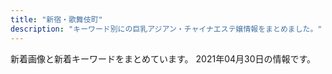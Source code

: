 ```yaml
---
title: "新宿・歌舞伎町"
description: "キーワード別にの巨乳アジアン・チャイナエステ嬢情報をまとめました。"
---
```


新着画像と新着キーワードをまとめています。
2021年04月30日の情報です。

<DmmAffiliateIns />
<KeywordTable
  shops={
    [
    {
        "keywords": {},
        "name": "\u30ea\u30e9\u30af\u30b7\u30a2\u30fc",
        "img_links": [
            "http://relaxia.work/images/link_nav02.jpg",
            "http://relaxia.work/images/link_nav03.jpg",
            "http://relaxia.work/images/top.png",
            "http://relaxia.work/images/info3.jpg",
            "http://relaxia.work/images/link_nav05.jpg",
            "http://relaxia.work/images/side_mobile.jpg",
            "http://relaxia.work/images/note.jpg",
            "http://relaxia.work/images/ico01.png",
            "http://relaxia.work/images/top_slider01.jpg",
            "http://relaxia.work/images/link_nav06.jpg",
            "http://relaxia.work/img/sizuka1.jpg",
            "http://relaxia.work/images/info1.jpg",
            "http://relaxia.work/images/info2.jpg",
            "http://relaxia.work/images/link_nav01.jpg",
            "http://relaxia.work/img/haru1.jpg",
            "http://relaxia.work/images/side_tel.jpg",
            "http://relaxia.work/images/side_link.jpg",
            "http://relaxia.work/images/sp_top.jpg",
            "http://relaxia.work/img/yuki1.jpg",
            "http://relaxia.work/images/link_nav04.jpg"
        ],
        "station": "JR\u65b0\u5bbf\u99c5\u6771\u53e3",
        "url": "http://relaxia.work/"
    },
    {
        "name": "\u697d\u697d-\u30e9\u30af\u30e9\u30af-",
        "img_links": [
            "http://sakura-relax.net/images/cg07.jpg",
            "http://sakura-relax.net/link/menlog.jpg",
            "http://sakura-relax.net/images/tel.png",
            "http://sakura-relax.net/images/top-img02.png",
            "http://sakura-relax.net/images/kan.jpg",
            "http://sakura-relax.net/images/top-img01.png",
            "http://sakura-relax.net/images/qrc.png",
            "http://sakura-relax.net/images/cg06.jpg",
            "http://sakura-relax.net/images/cg03.jpg",
            "http://sakura-relax.net/images/cg04.jpg"
        ],
        "keywords": {
            "C": 8,
            "86": 4,
            "E": 8,
            "87": 8,
            "85": 4
        },
        "station": "\u65b0\u5bbf\u4e09\u4e01\u76ee\u99c5E1\u51fa\u53e3",
        "url": "http://sakura-relax.net/"
    },
    {
        "name": "KOYUKI",
        "keywords": {
            "C": 8
        },
        "url": "http://hi-msg.com/koyuki/",
        "station": "JR\u65b0\u5bbf\u99c5\u6771\u53e3",
        "img_links": [
            "http://hi-msg.com/koyuki/img/p-7-1.jpg",
            "http://hi-msg.com/koyuki/img/p-1.jpg",
            "http://hi-msg.com/koyuki/img/english-t2.png",
            "http://hi-msg.com/koyuki/img/p-8-1.jpg",
            "http://hi-msg.com/koyuki/img/p-8.jpg",
            "http://hi-msg.com/koyuki/img/t-2.png",
            "http://hi-msg.com/koyuki/img/p-7.jpg",
            "http://hi-msg.com/koyuki/img/botton.png",
            "http://hi-msg.com/koyuki/img/newstback.png",
            "http://hi-msg.com/koyuki/img/p-2-1.jpg",
            "http://hi-msg.com/koyuki/img/t-3.png",
            "http://hi-msg.com/koyuki/img/kanban4s.jpg",
            "http://hi-msg.com/koyuki/img/p-4.jpg",
            "http://hi-msg.com/koyuki/img/p-6.jpg",
            "http://hi-msg.com/koyuki/img/p-11.jpg",
            "http://hi-msg.com/koyuki/img/english-t3.png",
            "http://hi-msg.com/koyuki/img/re.png",
            "http://hi-msg.com/koyuki/img/english-t4.png",
            "http://hi-msg.com/koyuki/img/p-3-1.jpg",
            "http://hi-msg.com/koyuki/img/english-t6.png",
            "http://hi-msg.com/koyuki/img/tit.png",
            "http://hi-msg.com/koyuki/img/tel.png",
            "http://hi-msg.com/koyuki/img/p-10.jpg",
            "http://hi-msg.com/koyuki/img/p-9.jpg",
            "http://hi-msg.com/koyuki/img/p-3.jpg",
            "http://hi-msg.com/koyuki/img/card.png",
            "http://hi-msg.com/koyuki/img/english-t1.png",
            "http://hi-msg.com/koyuki/img/p-4-1.jpg",
            "http://hi-msg.com/koyuki/img/p-2.jpg",
            "http://hi-msg.com/koyuki/img/kanban4.jpg",
            "http://hi-msg.com/koyuki/img/head.png",
            "http://hi-msg.com/koyuki/img/card-english.png",
            "http://hi-msg.com/koyuki/img/t-1.png",
            "http://hi-msg.com/koyuki/img/p-5.jpg",
            "http://hi-msg.com/koyuki/img/p-6-1.jpg",
            "http://hi-msg.com/koyuki/img/p-0.jpg",
            "http://hi-msg.com/koyuki/img/english-t5.png"
        ]
    },
    {
        "url": "http://www.yu-yu.work/",
        "keywords": {},
        "station": "\u897f\u6b66\u65b0\u5bbf\u99c5\u5317\u53e3",
        "img_links": [
            "http://www.yu-yu.work/img/haruka1.jpg",
            "http://www.yu-yu.work/images/interior_t.jpg",
            "http://www.yu-yu.work/images/sys1.jpg",
            "http://www.yu-yu.work/images/int1.png",
            "http://www.yu-yu.work/images/sys3.jpg",
            "http://www.yu-yu.work/images/line.png",
            "http://www.yu-yu.work/images/ac2.jpg",
            "http://www.yu-yu.work/images/int2.png",
            "http://www.yu-yu.work/staff/misaki.jpg",
            "http://www.yu-yu.work/staff/yuina.jpg",
            "http://www.yu-yu.work/img/rin1.jpg",
            "http://www.yu-yu.work/images/staff_t.jpg",
            "http://www.yu-yu.work/images/news.jpg",
            "http://www.yu-yu.work/img/yuina1.jpg",
            "http://www.yu-yu.work/images/3.jpg",
            "http://www.yu-yu.work/img/misaki1.jpg",
            "http://www.yu-yu.work/images/1.jpg",
            "http://www.yu-yu.work/images/5.jpg",
            "http://www.yu-yu.work/staff/naomi.jpg",
            "http://www.yu-yu.work/images/b1.jpg",
            "http://www.yu-yu.work/img/naomi1.jpg",
            "http://www.yu-yu.work/images/head.jpg",
            "http://www.yu-yu.work/images/b2.jpg",
            "http://www.yu-yu.work/images/ac1.jpg",
            "http://www.yu-yu.work/images/mobile.jpg",
            "http://www.yu-yu.work/images/2.jpg",
            "http://www.yu-yu.work/images/4.jpg",
            "http://www.yu-yu.work/images/sys2.jpg",
            "http://www.yu-yu.work/images/info.jpg",
            "http://www.yu-yu.work/images/sys4.jpg",
            "http://www.yu-yu.work/staff/rin.jpg",
            "http://www.yu-yu.work/staff/haruka.jpg"
        ],
        "name": "\u7652 \u3086\u3046"
    },
    {
        "name": "\u30af\u30ea\u30b9\u30bf\u30eb",
        "img_links": [
            "http://crystal-est.net/uploads/crystal/2017/03/treatment2.png",
            "http://crystal-est.net/uploads/crystal/2017/03/subvisual_link.png",
            "http://ruby-es.com/uploads/rubyes/2017/02/img_info_06.png",
            "http://crystal-est.net/uploads/crystal/images/subvisual_staff.png",
            "http://ruby-es.com/uploads/rubyes/2017/02/img_info_02.png",
            "http://crystal-est.net/uploads/crystal/2020/12/img_6830.jpg",
            "http://crystal-est.net/uploads/crystal/2017/03/subvisual_magazine1.png",
            "http://crystal-est.net/uploads/crystal/images/p01.png",
            "http://crystal-est.net/uploads/crystal/2020/12/img_6902.jpg",
            "http://crystal-est.net/uploads/crystal/2017/03/subvisual_enquete1.png",
            "http://crystal-est.net/uploads/crystal/2017/03/bnr_side_credit1.png",
            "http://crystal-est.net/uploads/crystal/images/icon_flower.png",
            "http://crystal-est.net/uploads/crystal/2017/03/subvisual_reserve.png",
            "http://crystal-est.net/uploads/crystal/2017/04/line2.png",
            "http://crystal-est.net/uploads/crystal/images/no-photo.jpg",
            "http://crystal-est.net/uploads/crystal/2017/03/btn_top_02.png",
            "http://crystal-est.net/uploads/crystal/2017/03/bnr_side_032.png",
            "http://crystal-est.net/uploads/crystal/2017/03/bnr_side_052.png",
            "http://crystal-est.net/uploads/crystal/2020/11/tel.jpg",
            "http://crystal-est.net/uploads/crystal/2017/02/ameba.jpg",
            "http://ruby-es.com/uploads/rubyes/2017/02/img_info_03.png",
            "http://crystal-est.net/uploads/crystal/2017/04/web.png",
            "http://crystal-est.net/uploads/crystal/2017/02/wifi.jpg",
            "http://crystal-est.net/uploads/crystal/2018/07/wechatimg125.jpeg",
            "http://crystal-est.net/uploads/crystal/2017/03/subvisual_qa.png",
            "http://crystal-est.net/uploads/crystal/2018/07/wechatimg26.jpeg",
            "http://crystal-est.net/uploads/crystal/2017/03/icon_flower.png",
            "http://crystal-est.net/uploads/crystal/2017/04/bnr_side_01.png",
            "http://ruby-es.com/uploads/rubyes/2017/02/img_info_04.png",
            "http://crystal-est.net/uploads/crystal/2018/05/webwxgetmsgimg.jpeg",
            "http://crystal-est.net/uploads/crystal/2018/08/wechatimg49.jpeg",
            "http://crystal-est.net/uploads/crystal/2018/07/wechatimg31.jpeg",
            "http://crystal-est.net/uploads/crystal/2018/08/wechatimg51.jpeg",
            "http://crystal-est.net/uploads/crystal/2017/04/leftmovie.png",
            "http://crystal-est.net/uploads/crystal/2017/03/ruby6.png",
            "http://ruby-es.com/uploads/rubyes/2017/02/img_info_05.png",
            "http://ruby-es.com/uploads/rubyes/2017/02/img_info_01.png",
            "http://crystal-est.net/uploads/crystal/2018/05/mayu1.jpeg",
            "http://crystal-est.net/uploads/crystal/2018/07/wechatimg30.jpeg",
            "http://crystal-est.net/uploads/crystal/2017/03/btn_top_01.png",
            "http://crystal-est.net/uploads/crystal/2017/03/bnr_side_042.png",
            "http://crystal-est.net/uploads/crystal/2017/03/subvisual_contact.png",
            "http://crystal-est.net/uploads/crystal/2017/03/subvisual_info.png",
            "http://crystal-est.net/uploads/crystal/2017/03/btn_top_03.png",
            "http://crystal-est.net/uploads/crystal/images/xing.png"
        ],
        "keywords": {
            "C": 2
        },
        "url": "http://crystal-est.net/",
        "station": "JR\u65b0\u5bbf\u99c5\u6771\u53e3"
    },
    {
        "keywords": {
            "95": 5,
            "86": 10,
            "84": 5,
            "D": 10,
            "F": 5
        },
        "station": "JR\u65b0\u5bbf\u99c5\u6771\u5357\u53e3",
        "name": "\u30b8\u30e5\u30ea\u30a2\u30f3",
        "img_links": [
            "https://mens-esthe.xyz/footer/footer-line.png",
            "https://mens-esthe.xyz/images/header3.png",
            "https://mens-esthe.xyz/icon/facebook.png",
            "https://mens-esthe.xyz/icon/yelp.png",
            "https://mens-esthe.xyz/staff/yuuka-l1.jpg",
            "https://mens-esthe.xyz/staff/kana-s1.jpg",
            "https://mens-esthe.xyz/footer/footer-staff.png",
            "https://mens-esthe.xyz/images/esthe3.jpg",
            "https://mens-esthe.xyz/staff/eri-s2.jpg",
            "https://mens-esthe.xyz/images/esthe1.jpg",
            "https://mens-esthe.xyz/images/esthe2.jpg",
            "https://mens-esthe.xyz/staff/eri-l1.jpg",
            "https://mens-esthe.xyz/staff/kana-l1.jpg",
            "https://mens-esthe.xyz/room/room-l3.jpg",
            "https://mens-esthe.xyz/staff/yuuka-l2.jpg",
            "https://mens-esthe.xyz/staff/eri-s1.jpg",
            "https://mens-esthe.xyz/images/clear.png",
            "https://mens-esthe.xyz/staff/eri-l2.jpg",
            "https://mens-esthe.xyz/staff/kana-l2.jpg",
            "https://mens-esthe.xyz/icon/twitter.png",
            "https://mens-esthe.xyz/icon/line.png",
            "https://mens-esthe.xyz/room/room-l4.jpg",
            "https://mens-esthe.xyz/staff/kana-s2.jpg",
            "https://mens-esthe.xyz/room/room-l1.jpg",
            "https://mens-esthe.xyz/room/room-l8.jpg",
            "https://mens-esthe.xyz/room/room-l6.jpg",
            "https://mens-esthe.xyz/staff/yuuka-s1.jpg",
            "https://mens-esthe.xyz/footer/footer-tel.png",
            "https://mens-esthe.xyz/room/room-l2.jpg",
            "https://mens-esthe.xyz/images/esthe4.jpg",
            "https://mens-esthe.xyz/images/main-sp.jpg",
            "https://mens-esthe.xyz/images/qrcode.png",
            "https://mens-esthe.xyz/staff/yuuka-s2.jpg",
            "https://mens-esthe.xyz/room/room-l7.jpg",
            "https://mens-esthe.xyz/staff/moe-s1.jpg",
            "https://mens-esthe.xyz/staff/moe-l1.jpg",
            "https://mens-esthe.xyz/room/room-l5.jpg",
            "https://mens-esthe.xyz/images/main1.jpg"
        ],
        "url": "https://mens-esthe.xyz/"
    },
    {
        "url": "https://www.hagoromo.tokyo/",
        "station": "JR\u65b0\u5bbf\u99c5\u6771\u53e3\u30fb\u6b4c\u821e\u4f0e\u753a",
        "name": "\u7fbd\u8863\uff5e\u306f\u3054\u308d\u3082\uff5e",
        "keywords": {},
        "img_links": [
            "https://static.wixstatic.com/media/1f1430_e11d2a49cf1a4130a10a3e09053a46fc~mv2.png",
            "https://static.wixstatic.com/media/1f1430_4b2c5243bdbe40858057386a16dce231~mv2.png",
            "https://static.wixstatic.com/media/1f1430_27c850c6656448c68b705e2a69f8d3e0~mv2.png",
            "https://static.wixstatic.com/media/1f1430_c12fa837f18643e8a167f283f823ecd9~mv2.jpg",
            "https://static.wixstatic.com/media/1f1430_f16ba939f42f47d688a43ba736f9d100~mv2.jpg",
            "https://static.wixstatic.com/media/1f1430_890ca68d29e04e7a8c96e4198a653ed3~mv2.jpg",
            "https://static.wixstatic.com/media/1f1430_04f93cdec45f4c4e8d0fa69dc26b3e38~mv2.jpg",
            "https://static.wixstatic.com/media/1f1430_4ef445c14af547ffb085a4c73252e22c~mv2.jpg",
            "https://static.wixstatic.com/media/1f1430_0ea86bd4429f44fa96f0a1277a1c2d6e~mv2.jpg",
            "https://static.wixstatic.com/media/1f1430_184f66b9eb914c26b47be78d54152284~mv2.jpg",
            "https://static.wixstatic.com/media/1f1430_704c1cfac22b4288a4aaa588c496ab40~mv2.jpg",
            "https://static.wixstatic.com/media/1f1430_d824a82ebc40424facf31978d80b293b~mv2.png",
            "https://static.wixstatic.com/media/1f1430_c48456140f404f1eb9a47dfd01d1d032~mv2.jpg",
            "https://static.wixstatic.com/media/1f1430_2511e8409a39492bab1eeffd58a5eb1f~mv2.jpg",
            "https://static.wixstatic.com/media/1f1430_f4c9cbbcc36c44f1a8be8eb3138b0b46~mv2.jpg",
            "https://static.wixstatic.com/media/1f1430_b6622178bf9c45a68912520b4b2de175~mv2.png",
            "https://static.wixstatic.com/media/1f1430_5b6db55133674387b978465361d1f5af~mv2.jpg",
            "https://static.wixstatic.com/media/1f1430_7ff5719c25b243d18c7fb6db890677f9~mv2.jpg",
            "https://static.wixstatic.com/media/1f1430_d0a7ae614e0b423886aa6d1beca9a87a~mv2.jpg",
            "https://static.wixstatic.com/media/1f1430_c572ee153c0c46e096e6301fe82e2f11~mv2.jpg",
            "https://static.wixstatic.com/media/1f1430_8e7ae52f03b14e31be6ff7b1038f2896~mv2.jpg",
            "https://static.wixstatic.com/media/1f1430_e5113a1a86b8410db0438745823a2d2c~mv2.png",
            "https://static.wixstatic.com/media/1f1430_d26df1a13af049c9a7afeac5e58c5323~mv2.jpg"
        ]
    },
    {
        "keywords": {},
        "station": "JR\u65b0\u5bbf\u99c5",
        "img_links": [],
        "url": "https://gokujo.iest.info/",
        "name": "\u65b0\u5bbf\u6975\u4e0a\u30e1\u30f3\u30ba\u30a8\u30b9\u30c6"
    },
    {
        "station": "\u65b0\u5bbf\u897f\u53e3\u99c5D5\u51fa\u53e3",
        "url": "http://in-esthe.com/relair/",
        "img_links": [
            "http://in-esthe.com/relair/img/english-t1.png",
            "http://in-esthe.com/relair/img/p-3.jpg",
            "http://in-esthe.com/relair/img/p-0.jpg",
            "http://in-esthe.com/relair/img/t-2.png",
            "http://in-esthe.com/relair/img/p-1.jpg",
            "http://in-esthe.com/relair/img/english-t3.png",
            "http://in-esthe.com/relair/img/p-9.jpg",
            "http://in-esthe.com/relair/img/english-t5.png",
            "http://in-esthe.com/relair/img/p-1-1.jpg",
            "http://in-esthe.com/relair/img/p-2.jpg",
            "http://in-esthe.com/relair/img/re.png",
            "http://in-esthe.com/relair/img/botton.png",
            "http://in-esthe.com/relair/img/s-1.jpg",
            "http://in-esthe.com/relair/img/head.png",
            "http://in-esthe.com/relair/img/p-8.jpg",
            "http://in-esthe.com/relair/img/p-7.jpg",
            "http://in-esthe.com/relair/img/fla1.png",
            "http://in-esthe.com/relair/img/english-t2.png",
            "http://in-esthe.com/relair/img/fla.png",
            "http://in-esthe.com/relair/img/t-3.png",
            "http://in-esthe.com/relair/img/english-t4.png",
            "http://in-esthe.com/relair/img/card-english.png",
            "http://in-esthe.com/relair/img/english-t6.png",
            "http://in-esthe.com/relair/img/p-3-1.jpg",
            "http://in-esthe.com/relair/img/newstback.png",
            "http://in-esthe.com/relair/img/kanban4.jpg",
            "http://in-esthe.com/relair/img/fla2.png",
            "http://in-esthe.com/relair/img/tel.png",
            "http://in-esthe.com/relair/img/t-1.png",
            "http://in-esthe.com/relair/img/twitter.png"
        ],
        "name": "RELAIR \uff5e\u30ea\u30ec\u30a2\uff5e",
        "keywords": {
            "C": 8
        }
    },
    {
        "url": "http://fairy-girl.work/",
        "name": "Fairy Girl",
        "keywords": {},
        "station": "JR\u65b0\u5bbf\u99c5\u897f\u53e3",
        "img_links": [
            "http://fairy-girl.work/images/ac1.jpg",
            "http://fairy-girl.work/img/yuki1.jpg",
            "http://fairy-girl.work/img/kana1.jpg",
            "http://fairy-girl.work/images/tr.jpg",
            "http://fairy-girl.work/img/rina1.jpg",
            "http://fairy-girl.work/images/news.jpg",
            "http://fairy-girl.work/images/12.jpg",
            "http://fairy-girl.work/img/kiki1.jpg",
            "http://fairy-girl.work/staff/kiki.jpg",
            "http://fairy-girl.work/images/3.jpg",
            "http://fairy-girl.work/images/sys2.jpg",
            "http://fairy-girl.work/staff/misa.jpg",
            "http://fairy-girl.work/images/staff_t.jpg",
            "http://fairy-girl.work/images/6.jpg",
            "http://fairy-girl.work/img/kiki2.jpg",
            "http://fairy-girl.work/images/5.jpg",
            "http://fairy-girl.work/staff/rina.jpg",
            "http://fairy-girl.work/images/8.jpg",
            "http://fairy-girl.work/images/line.png",
            "http://fairy-girl.work/images/sys1.jpg",
            "http://fairy-girl.work/images/2.jpg",
            "http://fairy-girl.work/staff/yuki.jpg",
            "http://fairy-girl.work/images/int1.jpg",
            "http://fairy-girl.work/img/eri2.jpg",
            "http://fairy-girl.work/staff/hitomi.jpg",
            "http://fairy-girl.work/images/7.jpg",
            "http://fairy-girl.work/staff/eri.jpg",
            "http://fairy-girl.work/images/9.jpg",
            "http://fairy-girl.work/img/rika1.jpg",
            "http://fairy-girl.work/images/bana0404_4.png",
            "http://fairy-girl.work/images/ac2.jpg",
            "http://fairy-girl.work/images/interior_t.jpg",
            "http://fairy-girl.work/img/yuyu1.jpg",
            "http://fairy-girl.work/staff/mari.jpg",
            "http://fairy-girl.work/img/rara1.jpg",
            "http://fairy-girl.work/images/1.jpg",
            "http://fairy-girl.work/img/hitomi1.jpg",
            "http://fairy-girl.work/img/mari1.jpg",
            "http://fairy-girl.work/images/int2.jpg",
            "http://fairy-girl.work/images/10.jpg",
            "http://fairy-girl.work/staff/kana.jpg",
            "http://fairy-girl.work/images/mobile.jpg",
            "http://fairy-girl.work/staff/yuyu.jpg",
            "http://fairy-girl.work/img/misa1.jpg",
            "http://fairy-girl.work/staff/rara.jpg",
            "http://fairy-girl.work/img/eri1.jpg",
            "http://fairy-girl.work/staff/rika.jpg",
            "http://fairy-girl.work/images/11.jpg",
            "http://fairy-girl.work/images/sys3.jpg",
            "http://fairy-girl.work/images/sys5.jpg",
            "http://fairy-girl.work/images/sys4.jpg"
        ]
    },
    {
        "img_links": [
            "http://aroma-massage.red/images/option.jpg",
            "http://aroma-massage.red/images/sta3.jpg",
            "http://aroma-massage.red/images/creditcard.jpg",
            "http://aroma-massage.red/images/sta6.jpg",
            "http://aroma-massage.red/images/cg5.jpg",
            "http://aroma-massage.red/images/qr.jpg",
            "http://aroma-massage.red/images/tm.png",
            "http://aroma-massage.red/images/cg3.jpg",
            "http://aroma-massage.red/images/cg4.jpg",
            "http://aroma-massage.red/images/fbt.jpg",
            "http://aroma-massage.red/images/sysl.jpg",
            "http://aroma-massage.red/images/cg2.jpg",
            "http://aroma-massage.red/images/fbb.jpg",
            "http://aroma-massage.red/images/cg1.jpg",
            "http://aroma-massage.red/images/sta1.jpg",
            "http://aroma-massage.red/images/sta4.jpg",
            "http://aroma-massage.red/images/stal.jpg",
            "http://aroma-massage.red/images/toph.png",
            "http://aroma-massage.red/images/cg6.jpg",
            "http://aroma-massage.red/images/int.jpg",
            "http://aroma-massage.red/images/nft.jpg",
            "http://aroma-massage.red/images/sta2.jpg",
            "http://aroma-massage.red/images/card.jpg",
            "http://aroma-massage.red/images/kan.jpg",
            "http://aroma-massage.red/images/sta5.jpg",
            "http://aroma-massage.red/images/acb.jpg"
        ],
        "station": "JR\u65b0\u5bbf\u99c5\u6771\u53e3",
        "name": "\u30c6\u30bb\u30e9-Tethera-",
        "keywords": {
            "D": 20,
            "E": 10
        },
        "url": "http://aroma-massage.red/"
    },
    {
        "keywords": {},
        "name": "fairy\u30d5\u30a7\u30a2\u30ea\u30fc",
        "station": "\u897f\u6b66\u65b0\u5bbf\u99c5\u5317\u53e3",
        "url": "http://fairy.este88.com/",
        "img_links": [
            "http://fairy.este88.com/gals/sayuri1.jpg",
            "http://fairy.este88.com/gals/nnana1.jpg",
            "http://fairy.este88.com/images/koyuki1.jpg",
            "http://fairy.este88.com/images/r04.jpg",
            "http://fairy.este88.com/gals/koko1.jpg",
            "http://fairy.este88.com/images/ph1.jpg",
            "http://fairy.este88.com/gals/risa1.jpg",
            "http://fairy.este88.com/images/kixyoko1.jpg",
            "http://fairy.este88.com/images/kaori1.jpg",
            "http://fairy.este88.com/img/kixyoko1.jpg",
            "http://fairy.este88.com/images/r02.jpg",
            "http://fairy.este88.com/images/momo1.jpg",
            "http://fairy.este88.com/images/r01.jpg",
            "http://fairy.este88.com/img/koyuki1.jpg",
            "http://fairy.este88.com/images/mika1.jpg",
            "http://fairy.este88.com/img/mika1.jpg",
            "http://fairy.este88.com/img/momo1.jpg",
            "http://fairy.este88.com/img/kaori1.jpg"
        ]
    },
    {
        "img_links": [
            "http://ciretva.xyz/picture/news.jpg",
            "http://ciretva.xyz/picture/face_bj1.png",
            "http://ciretva.xyz/uploads/210329/1-2103291H049191.jpg",
            "http://ciretva.xyz/picture/room3.jpg",
            "http://ciretva.xyz/uploads/201021/1-201021155T9631.jpg",
            "http://ciretva.xyz/picture/room4.jpg",
            "http://ciretva.xyz/picture/room1.jpg",
            "http://ciretva.xyz/picture/top.jpg",
            "http://ciretva.xyz/picture/face.jpg",
            "http://ciretva.xyz/uploads/201021/1-201021155932238.jpg",
            "http://ciretva.xyz/uploads/201021/1-201021155T02L.jpg",
            "http://ciretva.xyz/uploads/201021/1-201021155925315.jpg",
            "http://ciretva.xyz/picture/s_staff.png",
            "http://ciretva.xyz/picture/pick.jpg",
            "http://ciretva.xyz/picture/room2.jpg",
            "http://ciretva.xyz/uploads/210329/1-2103291H0421R.jpg"
        ],
        "url": "http://ciretva.xyz/",
        "keywords": {
            "86": 2,
            "D": 3
        },
        "station": "\u897f\u6b66\u65b0\u5bbf\u99c5\u5317\u53e3",
        "name": "\u4f73\u7e01 \uff5e\u304b\u3048\u3093\uff5e"
    },
    {
        "img_links": [
            "https://lailai.tyo.cm/photos/sites/58/2021/04/2021040805110930.jpg",
            "https://lailai.tyo.cm/photos/sites/58/2021/04/2021040805111044.jpg",
            "https://lailai.tyo.cm/photos/sites/58/2021/04/2021040805111148.jpg",
            "https://lailai.tyo.cm/photos/sites/58/2021/04/2021040805111369.jpg",
            "https://lailai.tyo.cm/images/sp_top.jpg"
        ],
        "url": "https://lailai.tyo.cm/",
        "station": "JR\u65b0\u5bbf\u99c5\u5357\u53e3",
        "name": "\u3089\u3044\u3089\u3044",
        "keywords": {
            "83": 8,
            "D": 8,
            "C": 20,
            "85": 8
        }
    },
    {
        "keywords": {
            "E": 14,
            "85": 14,
            "86": 14,
            "87": 14,
            "D": 28
        },
        "name": "\u6c17\u697d",
        "station": "JR\u65b0\u5bbf\u99c5\u897f\u53e3",
        "img_links": [
            "http://yurali.oks.bz/images/kanban.jpg",
            "http://yurali.oks.bz/images/room2.jpg",
            "http://yurali.oks.bz/photos/sites/48/2020/09/2020090809341126.jpg",
            "http://yurali.oks.bz/images/s3.jpg",
            "http://yurali.oks.bz/images/s2.jpg",
            "http://yurali.oks.bz/images/acc4.jpg",
            "http://yurali.oks.bz/photos/sites/48/2021/03/2021033110254887.jpg",
            "http://yurali.oks.bz/images/acc3.jpg",
            "http://yurali.oks.bz/photos/sites/48/2020/09/2020090809340917.jpg",
            "http://yurali.oks.bz/images/s1.jpg",
            "http://yurali.oks.bz/images/room1.jpg",
            "http://yurali.oks.bz/images/room3.jpg",
            "http://yurali.oks.bz/images/s_new.png",
            "http://yurali.oks.bz/photos/sites/48/2020/06/2020063002493351.jpg",
            "http://yurali.oks.bz/images/room4.jpg",
            "http://yurali.oks.bz/images/acc1.jpg",
            "http://yurali.oks.bz/photos/sites/48/2021/03/2021033110254811.jpg",
            "http://yurali.oks.bz/images/line.jpg",
            "http://yurali.oks.bz/images/content.jpg",
            "http://yurali.oks.bz/images/top.jpg",
            "http://yurali.oks.bz/photos/sites/48/2020/09/2020090809341490.jpg",
            "http://yurali.oks.bz/images/acc2.jpg",
            "http://yurali.oks.bz/images/mobile.jpg",
            "http://yurali.oks.bz/images/s4.jpg",
            "http://yurali.oks.bz/images/right.jpg"
        ],
        "url": "http://yurali.oks.bz/"
    },
    {
        "name": "\u7652\u3057\u306e\u5bbf",
        "keywords": {
            "C": 18
        },
        "img_links": [
            "http://aes-aroma.com/staff/kaori/01.jpg",
            "http://aes-aroma.com/staff/mimi/01.jpg",
            "http://aes-aroma.com/pic/head.png",
            "http://aes-aroma.com/img/ttl_tnew.png",
            "http://aes-aroma.com/staff/megumi/01.jpg",
            "http://aes-aroma.com/staff/miki/01.jpg",
            "http://aes-aroma.com/img/ttl_rec.png",
            "http://aes-aroma.com/img/ttl_staff.png",
            "http://aes-aroma.com/img/ttl_mobile.png",
            "http://aes-aroma.com/i/files/homeimg.jpg",
            "http://aes-aroma.com/img/ttl_pickup.png",
            "http://aes-aroma.com/staff/koko/01.jpg",
            "http://aes-aroma.com/staff/yoko/01.jpg",
            "http://aes-aroma.com/staff/yuri/01.jpg",
            "http://aes-aroma.com/staff/ai/01.jpg",
            "http://aes-aroma.com/staff/nana/01.jpg",
            "http://aes-aroma.com/staff/yoko/02.jpg"
        ],
        "station": "JR\u65b0\u5bbf\u99c5\u5357\u53e3",
        "url": "http://aes-aroma.com/"
    },
    {
        "url": "http://sweety-est.tokyo/",
        "name": "sweet-\u30b9\u30a6\u30a3\u30fc\u30c8-",
        "station": "JR\u65b0\u5bbf\u99c5\u897f\u53e3",
        "keywords": {
            "E": 8,
            "D": 4,
            "86": 14,
            "87": 2
        },
        "img_links": [
            "http://sweety-est.tokyo/images/qr.jpg",
            "http://sweety-est.tokyo/images/cg01.jpg",
            "http://sweety-est.tokyo/images/b-tel.png",
            "http://sweety-est.tokyo/images/r2.jpg",
            "http://sweety-est.tokyo/images/m2.jpg",
            "http://sweety-est.tokyo/images/tit-sub1.jpg",
            "http://sweety-est.tokyo/images/r1.jpg",
            "http://sweety-est.tokyo/images/a1.jpg",
            "http://sweety-est.tokyo/images/r5.jpg",
            "http://sweety-est.tokyo/images/tit-sub4.jpg",
            "http://sweety-est.tokyo/images/cg07.jpg",
            "http://sweety-est.tokyo/images/r3.jpg",
            "http://sweety-est.tokyo/images/a7.jpg",
            "http://sweety-est.tokyo/images/a2.jpg",
            "http://sweety-est.tokyo/images/r4.jpg",
            "http://sweety-est.tokyo/images/cg02.jpg",
            "http://sweety-est.tokyo/images/tit-sub2.jpg",
            "http://sweety-est.tokyo/images/cg03.jpg",
            "http://sweety-est.tokyo/images/r6.jpg",
            "http://sweety-est.tokyo/images/tit-sub3.jpg",
            "http://sweety-est.tokyo/images/cg05.jpg",
            "http://sweety-est.tokyo/images/a5.jpg",
            "http://sweety-est.tokyo/images/tit-sub6.jpg",
            "http://sweety-est.tokyo/images/tit-sub5.jpg",
            "http://sweety-est.tokyo/images/a3.jpg",
            "http://sweety-est.tokyo/link/menlog.jpg",
            "http://sweety-est.tokyo/images/m3.jpg",
            "http://sweety-est.tokyo/images/cg06.jpg",
            "http://sweety-est.tokyo/images/a6.jpg",
            "http://sweety-est.tokyo/images/cg011.jpg",
            "http://sweety-est.tokyo/images/sys.jpg",
            "http://sweety-est.tokyo/images/slider-img002.jpg",
            "http://sweety-est.tokyo/images/a8.jpg",
            "http://sweety-est.tokyo/images/cg04.jpg",
            "http://sweety-est.tokyo/images/b-online.png",
            "http://sweety-est.tokyo/images/a4.jpg",
            "http://sweety-est.tokyo/images/cg08.jpg",
            "http://sweety-est.tokyo/images/m4.jpg",
            "http://sweety-est.tokyo/images/slider-img003.jpg",
            "http://sweety-est.tokyo/images/m1.jpg",
            "http://sweety-est.tokyo/images/kan.jpg",
            "http://sweety-est.tokyo/images/slider-img001.jpg",
            "http://sweety-est.tokyo/images/kan1.jpg"
        ]
    },
    {
        "url": "http://clear-es.net/",
        "station": "\u897f\u6b66\u65b0\u5bbf\u99c5\u5317\u53e3",
        "img_links": [
            "http://clear-es.net/images/index_13.jpg",
            "http://clear-es.net/images/index_20.jpg",
            "http://clear-es.net/images/index_24.jpg",
            "http://clear-es.net/images/index_03.jpg",
            "http://clear-es.net/my_work/images/pic1.png",
            "http://clear-es.net/yamituki-n/uploads/images/rena02.jpg",
            "http://clear-es.net/uploads/deba56537604611ac3b8da004b92d809.jpg",
            "http://clear-es.net/yamituki-n/uploads/images/rika55ss.jpg",
            "http://clear-es.net/images/index_28.jpg",
            "http://clear-es.net/images/index_21.jpg",
            "http://clear-es.net/images/girls_11.jpg",
            "http://clear-es.net/uploads/cec0ed392fe00d8e3ff867c0625809e6.jpg",
            "http://clear-es.net/uploads/09bdd5637edec4bfa3d47a7e9874640b.jpg",
            "http://clear-es.net/images/index_28_01.jpg",
            "http://clear-es.net/yamituki-n/uploads/images/satomi2.jpg",
            "http://clear-es.net/images/koko_1.jpg",
            "http://clear-es.net/images/index_11.jpg",
            "http://clear-es.net/images/index_17.jpg",
            "http://clear-es.net/uploads/0141717ce8be90c90f41c0c8eb5c92fe.jpg",
            "http://clear-es.net/uploads/97eb17743f96fd7f0551aab0bedd5e6f.jpg",
            "http://clear-es.net/images/index_15.jpg",
            "http://clear-es.net/images/index_09.jpg",
            "http://clear-es.net/images/index_23.jpg",
            "http://clear-es.net/images/index_26.jpg",
            "http://clear-es.net/yamituki-n/uploads/images/emi3.jpg",
            "http://clear-es.net/images/girls_03.jpg",
            "http://clear-es.net/images/index_01.jpg",
            "http://clear-es.net/yamituki-n/uploads/images/satomi21.jpg",
            "http://clear-es.net/images/index_27.jpg",
            "http://clear-es.net/images/service_11.jpg",
            "http://clear-es.net/uploads/f426bd85a8f6a9eac87e55b2d44c4bd5.jpg",
            "http://clear-es.net/images/index_07.jpg",
            "http://clear-es.net/images/index_19.jpg",
            "http://clear-es.net/yamituki-n/uploads/images/juri01s.jpg",
            "http://clear-es.net/uploads/c1f6d0346f5cb109ac62c21a58c7deff.jpg",
            "http://clear-es.net/images/index_14.jpg",
            "http://clear-es.net/yamituki-n/uploads/images/mmexport1576417470781.jpg",
            "http://clear-es.net/images/index_04.jpg",
            "http://clear-es.net/images/index_25.jpg",
            "http://clear-es.net/yamituki-n/uploads/images/rena01.jpg",
            "http://clear-es.net/images/index_08.jpg",
            "http://clear-es.net/images/girls_13.jpg",
            "http://clear-es.net/images/index_18.jpg",
            "http://clear-es.net/uploads/a62d7f24a5b9a4fd5aeef678eb24ef4b.jpg",
            "http://clear-es.net/images/index_05.jpg",
            "http://clear-es.net/images/gallery_11.jpg",
            "http://clear-es.net/uploads/af6dfc4df3acc62b7e37003371e6d4a0.jpg",
            "http://clear-es.net/uploads/22c8968348a9acc2dfc9ab0aecb09c27.jpg",
            "http://clear-es.net/yamituki-n/uploads/images/yui01.jpg",
            "http://clear-es.net/images/index_02.jpg",
            "http://clear-es.net/images/index_10.jpg",
            "http://clear-es.net/uploads/10299154955d10c3b815a5638a35a934.jpg",
            "http://clear-es.net/uploads/2aa97908694153fb149943f0b8445352.jpg",
            "http://clear-es.net/images/index_06.jpg",
            "http://clear-es.net/images/index_12.jpg",
            "http://clear-es.net/yamituki-n/uploads/images/mika03s.jpg"
        ],
        "keywords": {
            "C": 2,
            "F": 1,
            "88": 4,
            "87": 2,
            "90": 1,
            "86": 3,
            "D": 8,
            "89": 1
        },
        "name": "CLEAR-\u30af\u30ea\u30a2-"
    },
    {
        "station": "JR\u65b0\u5bbf\u99c5\u6771\u53e3",
        "url": "https://shinjuku-mensesthe.com/",
        "img_links": [
            "https://shinjuku-mensesthe.com/staff/hana-s1.jpg",
            "https://shinjuku-mensesthe.com/menu/blog.png",
            "https://shinjuku-mensesthe.com/staff/seira-s1.jpg",
            "https://shinjuku-mensesthe.com/massage/2021/03/27/blog.jpg",
            "https://shinjuku-mensesthe.com/staff/kana-l1.jpg",
            "https://shinjuku-mensesthe.com/icon/yelp.png",
            "https://shinjuku-mensesthe.com/images/main-small.jpg",
            "https://shinjuku-mensesthe.com/link/mens-esthe.png",
            "https://shinjuku-mensesthe.com/staff/yuki-s1.jpg",
            "https://shinjuku-mensesthe.com/massage/2020/10/21/risa-s1.jpg",
            "https://shinjuku-mensesthe.com/icon/line.png",
            "https://shinjuku-mensesthe.com/2020/01/23/sakura-s1.jpg",
            "https://shinjuku-mensesthe.com/icon/facebook.png",
            "https://shinjuku-mensesthe.com/2020/01/23/miki-s1.jpg",
            "https://shinjuku-mensesthe.com/staff/arisa-s1.jpg",
            "https://shinjuku-mensesthe.com/staff/yuki-l1.jpg",
            "https://shinjuku-mensesthe.com/2019/12/15/sayuri-s2.jpg",
            "https://shinjuku-mensesthe.com/images/footer-r.png",
            "https://shinjuku-mensesthe.com/room/room-l2.jpg",
            "https://shinjuku-mensesthe.com/images/top2.jpg",
            "https://shinjuku-mensesthe.com/images/footer-l.png",
            "https://shinjuku-mensesthe.com/massage/2020/07/31/ai-s2.jpg",
            "https://shinjuku-mensesthe.com/staff/shiori-s1.jpg",
            "https://shinjuku-mensesthe.com/button/staff.png",
            "https://shinjuku-mensesthe.com/menu/info.png",
            "https://shinjuku-mensesthe.com/room/room-l4.jpg",
            "https://shinjuku-mensesthe.com/massage/2020/08/16/riri-s1.jpg",
            "https://shinjuku-mensesthe.com/images/main-sp.jpg",
            "https://shinjuku-mensesthe.com/room/room-l3.jpg",
            "https://shinjuku-mensesthe.com/staff/kana-s1.jpg",
            "https://shinjuku-mensesthe.com/staff/arisa-l1.jpg",
            "https://shinjuku-mensesthe.com/menu/staff.png",
            "https://shinjuku-mensesthe.com/massage/2020/07/31/covit19.jpg",
            "https://shinjuku-mensesthe.com/icon/twitter.png",
            "https://shinjuku-mensesthe.com/images/qrcode.png",
            "https://shinjuku-mensesthe.com/massage/2020/09/14/hana-s1.jpg",
            "https://shinjuku-mensesthe.com/staff/hana-l1.jpg",
            "https://shinjuku-mensesthe.com/button/home.png",
            "https://shinjuku-mensesthe.com/images/clear.png",
            "https://shinjuku-mensesthe.com/images/header3.png",
            "https://shinjuku-mensesthe.com/images/top3.jpg",
            "https://shinjuku-mensesthe.com/room/room-l1.jpg",
            "https://scdn.line-apps.com/n/line_add_friends/btn/ja.png",
            "https://shinjuku-mensesthe.com/images/flower.png",
            "https://shinjuku-mensesthe.com/images/main-top.jpg",
            "https://shinjuku-mensesthe.com/menu/home.png",
            "https://shinjuku-mensesthe.com/images/camp.png",
            "https://shinjuku-mensesthe.com/button/blog.png",
            "https://shinjuku-mensesthe.com/images/top1.jpg",
            "https://shinjuku-mensesthe.com/massage/2020/10/05/yuki-s1.jpg",
            "https://shinjuku-mensesthe.com/staff/seira-l1.jpg"
        ],
        "keywords": {
            "F": 2
        },
        "name": "\u5915\u9727 \u3086\u3046\u304e\u308a"
    },
    {
        "station": "\u65b0\u5bbf\u5fa1\u82d1\u524d\u99c53\u756a\u51fa\u53e3",
        "img_links": [
            "http://www.night.ne.jp/nightnet/img/14.jpg",
            "http://www.night.ne.jp/tokyo/gyoen/img/skill_3.jpg",
            "http://www.night.ne.jp/tokyo/gyoen/img/index_skill.jpg",
            "http://www.night.ne.jp/_format/W/img/whats_skill.jpg",
            "http://www.night.ne.jp/nightnet/img/10.jpg",
            "http://www.night.ne.jp/_format/W/img/whats_view.jpg",
            "http://www.night.ne.jp/nightnet/img/6.jpg",
            "http://www.night.ne.jp/nightnet/img/4.jpg",
            "http://www.night.ne.jp/tokyo/gyoen/img/index_top.jpg",
            "http://www.night.ne.jp/tokyo/gyoen/img/qr_code.jpg",
            "http://www.night.ne.jp/_format/W/img/whats_news.jpg",
            "http://www.night.ne.jp/tokyo/gyoen/img/index.jpg",
            "http://www.night.ne.jp/tokyo/gyoen/img/view_2.jpg",
            "http://www.night.ne.jp/tokyo/gyoen/img/skill_2.jpg",
            "http://www.night.ne.jp/tokyo/gyoen/img/view_4.jpg",
            "http://www.night.ne.jp/nightnet/img/2.jpg",
            "http://www.night.ne.jp/nightnet/img/7.jpg",
            "http://www.night.ne.jp/nightnet/img/13.jpg",
            "http://www.night.ne.jp/nightnet/img/16.jpg",
            "http://www.night.ne.jp/nightnet/img/1.jpg",
            "http://www.night.ne.jp/tokyo/gyoen/img/skill_1.jpg",
            "http://www.night.ne.jp/tokyo/gyoen/img/view_3.jpg",
            "http://www.night.ne.jp/tokyo/gyoen/img/view_1.jpg",
            "http://www.night.ne.jp/_format/W/img/index_enter_1.jpg",
            "http://www.night.ne.jp/nightnet/img/5.jpg",
            "http://www.night.ne.jp/nightnet/img/15.jpg",
            "http://www.night.ne.jp/tokyo/gyoen/img/index_view.jpg",
            "http://www.night.ne.jp/nightnet/img/3.jpg",
            "http://www.night.ne.jp/nightnet/img/9.jpg",
            "http://www.night.ne.jp/nightnet/img/8.jpg",
            "http://www.night.ne.jp/nightnet/img/12a.jpg",
            "http://www.night.ne.jp/nightnet/img/11.jpg",
            "http://www.night.ne.jp/nightnet/img/17.jpg"
        ],
        "name": "\u5fa1\u82d1 -\u304e\u3087\u3048\u3093-",
        "keywords": {},
        "url": "http://www.night.ne.jp/tokyo/gyoen/"
    },
    {
        "keywords": {},
        "url": "http://pure-resort.tyo.cm/",
        "name": "\u30d4\u30e5\u30a2\u30ea\u30be\u30fc\u30c8II",
        "img_links": [],
        "station": "JR\u65b0\u5bbf\u99c5\u6771\u53e3"
    }
]
}
/>
<DmmAffiliateScript />
